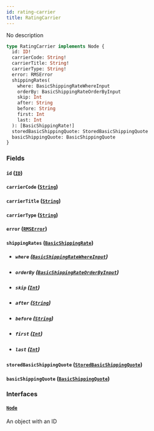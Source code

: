 ```yaml
---
id: rating-carrier
title: RatingCarrier
---
```


No description

```graphql
type RatingCarrier implements Node {
  id: ID!
  carrierCode: String!
  carrierTitle: String!
  carrierType: String!
  error: RMSError
  shippingRates(
    where: BasicShippingRateWhereInput
    orderBy: BasicShippingRateOrderByInput
    skip: Int
    after: String
    before: String
    first: Int
    last: Int
  ): [BasicShippingRate!]
  storedBasicShippingQuote: StoredBasicShippingQuote
  basicShippingQuote: BasicShippingQuote
}
```

### Fields

#### `id` ([`ID`](../order-view-service/scalars/id))

#### `carrierCode` ([`String`](../order-view-service/scalars/string))

#### `carrierTitle` ([`String`](../order-view-service/scalars/string))

#### `carrierType` ([`String`](../order-view-service/scalars/string))

#### `error` ([`RMSError`](../order-view-service/objects/rmserror))

#### `shippingRates` ([`BasicShippingRate`](../order-view-service/objects/basic-shipping-rate))

- ##### `where` ([`BasicShippingRateWhereInput`](../order-view-service/inputs/basic-shipping-rate-where-input))

- ##### `orderBy` ([`BasicShippingRateOrderByInput`](../order-view-service/enums/basic-shipping-rate-order-by-input))

- ##### `skip` ([`Int`](../order-view-service/scalars/int))

- ##### `after` ([`String`](../order-view-service/scalars/string))

- ##### `before` ([`String`](../order-view-service/scalars/string))

- ##### `first` ([`Int`](../order-view-service/scalars/int))

- ##### `last` ([`Int`](../order-view-service/scalars/int))

#### `storedBasicShippingQuote` ([`StoredBasicShippingQuote`](../order-view-service/objects/stored-basic-shipping-quote))

#### `basicShippingQuote` ([`BasicShippingQuote`](../order-view-service/objects/basic-shipping-quote))

### Interfaces

#### [`Node`](../order-view-service/interfaces/node)

An object with an ID
